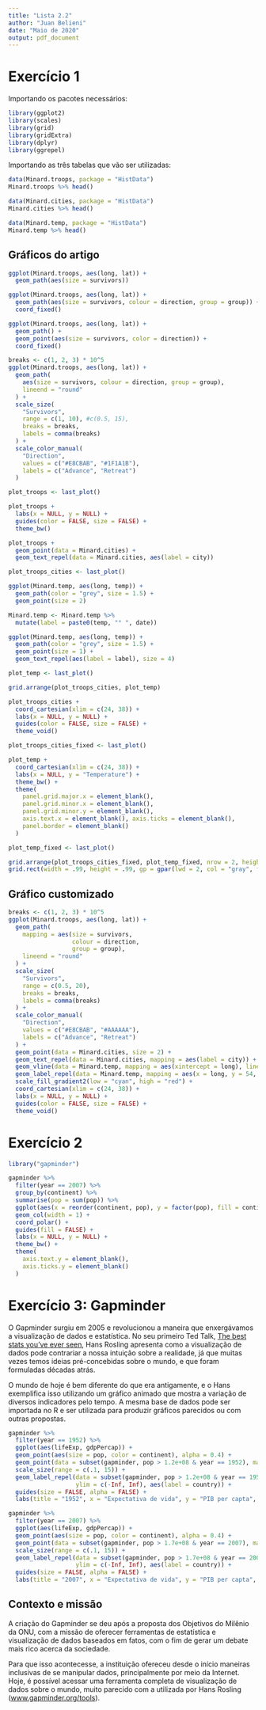 ```yaml
---
title: "Lista 2.2"
author: "Juan Belieni"
date: "Maio de 2020"
output: pdf_document
---
```


# Exercício 1

Importando os pacotes necessários:

```r
library(ggplot2)
library(scales)
library(grid)
library(gridExtra)
library(dplyr)
library(ggrepel)
```

Importando as três tabelas que vão ser utilizadas:

```r
data(Minard.troops, package = "HistData")
Minard.troops %>% head()
```

```r
data(Minard.cities, package = "HistData")
Minard.cities %>% head()
```

```r
data(Minard.temp, package = "HistData")
Minard.temp %>% head()
```

## Gráficos do artigo

```r
ggplot(Minard.troops, aes(long, lat)) +
  geom_path(aes(size = survivors))
```
```r
ggplot(Minard.troops, aes(long, lat)) +
  geom_path(aes(size = survivors, colour = direction, group = group)) +
  coord_fixed()
```
```r
ggplot(Minard.troops, aes(long, lat)) +
  geom_path() +
  geom_point(aes(size = survivors, color = direction)) +
  coord_fixed()
```

```r
breaks <- c(1, 2, 3) * 10^5
ggplot(Minard.troops, aes(long, lat)) +
  geom_path(
    aes(size = survivors, colour = direction, group = group),
    lineend = "round"
  ) +
  scale_size(
    "Survivors",
    range = c(1, 10), #c(0.5, 15),
    breaks = breaks,
    labels = comma(breaks)
  ) +
  scale_color_manual(
    "Direction",
    values = c("#E8CBAB", "#1F1A1B"),
    labels = c("Advance", "Retreat")
  )

plot_troops <- last_plot()
```

```r
plot_troops +
  labs(x = NULL, y = NULL) +
  guides(color = FALSE, size = FALSE) +
  theme_bw()
```

```r
plot_troops +
  geom_point(data = Minard.cities) +
  geom_text_repel(data = Minard.cities, aes(label = city))

plot_troops_cities <- last_plot()
```

```r
ggplot(Minard.temp, aes(long, temp)) +
  geom_path(color = "grey", size = 1.5) +
  geom_point(size = 2)
```

```r
Minard.temp <- Minard.temp %>%
  mutate(label = paste0(temp, "° ", date))

ggplot(Minard.temp, aes(long, temp)) +
  geom_path(color = "grey", size = 1.5) +
  geom_point(size = 1) +
  geom_text_repel(aes(label = label), size = 4)

plot_temp <- last_plot()
```

```r
grid.arrange(plot_troops_cities, plot_temp)
```
```r
plot_troops_cities +
  coord_cartesian(xlim = c(24, 38)) +
  labs(x = NULL, y = NULL) +
  guides(color = FALSE, size = FALSE) +
  theme_void()

plot_troops_cities_fixed <- last_plot()
```

```r
plot_temp +
  coord_cartesian(xlim = c(24, 38)) +
  labs(x = NULL, y = "Temperature") +
  theme_bw() +
  theme(
    panel.grid.major.x = element_blank(),
    panel.grid.minor.x = element_blank(),
    panel.grid.minor.y = element_blank(),
    axis.text.x = element_blank(), axis.ticks = element_blank(),
    panel.border = element_blank()
  )

plot_temp_fixed <- last_plot()
```
```r
grid.arrange(plot_troops_cities_fixed, plot_temp_fixed, nrow = 2, heights = c(3.5, 1.2))
grid.rect(width = .99, height = .99, gp = gpar(lwd = 2, col = "gray", fill = NA))
```

## Gráfico customizado

```r
breaks <- c(1, 2, 3) * 10^5
ggplot(Minard.troops, aes(long, lat)) +
  geom_path(
    mapping = aes(size = survivors,
                  colour = direction,
                  group = group),
    lineend = "round"
  ) +
  scale_size(
    "Survivors",
    range = c(0.5, 20),
    breaks = breaks,
    labels = comma(breaks)
  ) +
  scale_color_manual(
    "Direction",
    values = c("#E8CBAB", "#AAAAAA"),
    labels = c("Advance", "Retreat")
  ) +
  geom_point(data = Minard.cities, size = 2) +
  geom_text_repel(data = Minard.cities, mapping = aes(label = city)) +
  geom_vline(data = Minard.temp, mapping = aes(xintercept = long), linetype = "dashed") +
  geom_label_repel(data = Minard.temp, mapping = aes(x = long, y = 54, label = temp, fill = temp)) +
  scale_fill_gradient2(low = "cyan", high = "red") +
  coord_cartesian(xlim = c(24, 38)) +
  labs(x = NULL, y = NULL) +
  guides(color = FALSE, size = FALSE) +
  theme_void()


```

# Exercício 2

```r
library("gapminder")

gapminder %>%
  filter(year == 2007) %>%
  group_by(continent) %>%
  summarise(pop = sum(pop)) %>%
  ggplot(aes(x = reorder(continent, pop), y = factor(pop), fill = continent)) +
  geom_col(width = 1) +
  coord_polar() +
  guides(fill = FALSE) +
  labs(x = NULL, y = NULL) +
  theme_bw() +
  theme(
    axis.text.y = element_blank(),
    axis.ticks.y = element_blank()
  )
```

# Exercício 3: Gapminder

O Gapminder surgiu em 2005 e revolucionou a maneira que enxergávamos a visualização de dados e estatística. No seu primeiro Ted Talk, [The best stats you've ever seen](https://www.ted.com/talks/hans_rosling_the_best_stats_you_ve_ever_seen?utm_campaign=tedspread&utm_medium=referral&utm_source=tedcomshare), Hans Rosling apresenta como a visualização de dados pode contrariar a nossa intuição sobre a realidade, já que muitas vezes temos ideias pré-concebidas sobre o mundo, e que foram formuladas décadas atrás.

O mundo de hoje é bem diferente do que era antigamente, e o Hans exemplifica isso utilizando um gráfico animado que mostra a variação de diversos indicadores pelo tempo. A mesma base de dados pode ser importada no R e ser utilizada para produzir gráficos parecidos ou com outras propostas.

```r
gapminder %>%
  filter(year == 1952) %>%
  ggplot(aes(lifeExp, gdpPercap)) +
  geom_point(aes(size = pop, color = continent), alpha = 0.4) +
  geom_point(data = subset(gapminder, pop > 1.2e+08 & year == 1952), mapping = aes(size = pop, color = continent)) +
  scale_size(range = c(.1, 15)) +
  geom_label_repel(data = subset(gapminder, pop > 1.2e+08 & year == 1952), xlim = c(NA, Inf),
                   ylim = c(-Inf, Inf), aes(label = country)) +
  guides(size = FALSE, alpha = FALSE) +
  labs(title = "1952", x = "Expectativa de vida", y = "PIB per capta", color = "Continente")
```

```r
gapminder %>%
  filter(year == 2007) %>%
  ggplot(aes(lifeExp, gdpPercap)) +
  geom_point(aes(size = pop, color = continent), alpha = 0.4) +
  geom_point(data = subset(gapminder, pop > 1.7e+08 & year == 2007), mapping = aes(size = pop, color = continent)) +
  scale_size(range = c(.1, 15)) +
  geom_label_repel(data = subset(gapminder, pop > 1.7e+08 & year == 2007), xlim = c(NA, Inf),
                   ylim = c(-Inf, Inf), aes(label = country)) +
  guides(size = FALSE, alpha = FALSE) +
  labs(title = "2007", x = "Expectativa de vida", y = "PIB per capta", color = "Continente")
```

## Contexto e missão

A criação do Gapminder se deu após a proposta dos Objetivos do Milênio da ONU, com a missão de oferecer ferramentas de estatística e visualização de dados baseados em fatos, com o fim de gerar um debate mais rico acerca da sociedade.

Para que isso acontecesse, a instituição ofereceu desde o início maneiras inclusivas de se manipular dados, principalmente por meio da Internet. Hoje, é possível acessar uma ferramenta completa de visualização de dados sobre o mundo, muito parecido com a utilizada por Hans Rosling ([www.gapminder.org/tools](https://www.gapminder.org/tools/)).